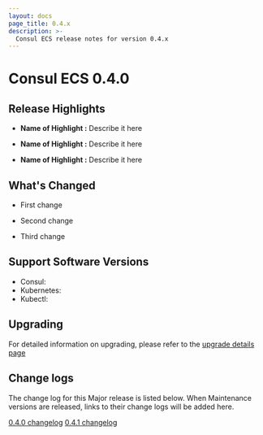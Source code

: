 ```yaml
---
layout: docs
page_title: 0.4.x
description: >-
  Consul ECS release notes for version 0.4.x
---
```


# Consul ECS 0.4.0

## Release Highlights

- **Name of Highlight :** Describe it here

- **Name of Highlight :** Describe it here

- **Name of Highlight :** Describe it here

## What's Changed

- First change

- Second change

- Third change

## Support Software Versions

- Consul:
- Kubernetes:
- Kubectl:

## Upgrading

<!--
Instructions for the upgrading process can go here. If standard upgrade instructions
already exist in the product docs, this section can just cover anything unique about
upgrading to this version and a link to the page where the standard instructions are.
An example is included bellow.
-->

For detailed information on upgrading, please refer to the [upgrade details page](/docs/upgrading/upgrade-specific#consul-1-11-0)

## Change logs

The change log for this Major release is listed below. When Maintenance versions
are released, links to their change logs will be added here.

[0.4.0 changelog](https://github.com/hashicorp/consul-ecs/releases/tag/v0.4.0)
[0.4.1 changelog](https://github.com/hashicorp/consul-ecs/releases/tag/v0.4.1)
